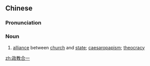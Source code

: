 ==Chinese==
{{zh-forms|type=22}}
{{zh-wp}}

===Pronunciation===
{{zh-pron
|m=zhèngjiào hé一
|c=zing3 gaau3 hap6 jat1
|cat=n
}}

===Noun===
{{zh-noun}}

# [[alliance]] between [[church]] and [[state]]; [[caesaropapism]]; [[theocracy]]

[[zh:政教合一]]